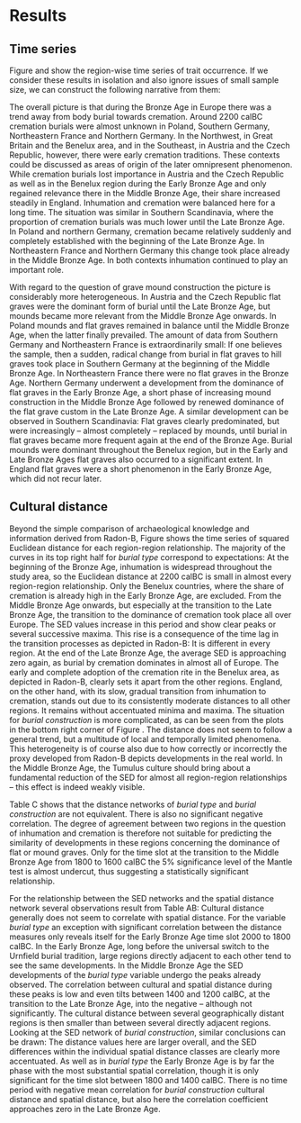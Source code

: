 # Results {#results}

## Time series {#time-series-results}

Figure \ref{development_burial_type} and \ref{development_burial_construction} show the region-wise time series of trait occurrence. If we consider these results in isolation and also ignore issues of small sample size, we can construct the following narrative from them: \newline

The overall picture is that during the Bronze Age in Europe there was a trend away from body burial towards cremation. Around 2200 calBC cremation burials were almost unknown in Poland, Southern Germany, Northeastern France and Northern Germany. In the Northwest, in Great Britain and the Benelux area, and in the Southeast, in Austria and the Czech Republic, however, there were early cremation traditions. These contexts could be discussed as areas of origin of the later omnipresent phenomenon. While cremation burials lost importance in Austria and the Czech Republic as well as in the Benelux region during the Early Bronze Age and only regained relevance there in the Middle Bronze Age, their share increased steadily in England. Inhumation and cremation were balanced here for a long time. The situation was similar in Southern Scandinavia, where the proportion of cremation burials was much lower until the Late Bronze Age. In Poland and northern Germany, cremation became relatively suddenly and completely established with the beginning of the Late Bronze Age. In Northeastern France and Northern Germany this change took place already in the Middle Bronze Age. In both contexts inhumation continued to play an important role.

With regard to the question of grave mound construction the picture is considerably more heterogeneous. In Austria and the Czech Republic flat graves were the dominant form of burial until the Late Bronze Age, but mounds became more relevant from the Middle Bronze Age onwards. In Poland mounds and flat graves remained in balance until the Middle Bronze Age, when the latter finally prevailed. The amount of data from Southern Germany and Northeastern France is extraordinarily small: If one believes the sample, then a sudden, radical change from burial in flat graves to hill graves took place in Southern Germany at the beginning of the Middle Bronze Age. In Northeastern France there were no flat graves in the Bronze Age. Northern Germany underwent a development from the dominance of flat graves in the Early Bronze Age, a short phase of increasing mound construction in the Middle Bronze Age followed by renewed dominance of the flat grave custom in the Late Bronze Age. A similar development can be observed in Southern Scandinavia: Flat graves clearly predominated, but were increasingly -- almost completely -- replaced by mounds, until burial in flat graves became more frequent again at the end of the Bronze Age. Burial mounds were dominant throughout the Benelux region, but in the Early and Late Bronze Ages flat graves also occurred to a significant extent. In England flat graves were a short phenomenon in the Early Bronze Age, which did not recur later. \newline

## Cultural distance

Beyond the simple comparison of archaeological knowledge and information derived from Radon-B, Figure \ref{sed_region_matrix} shows the time series of squared Euclidean distance for each region-region relationship. The majority of the curves in its top right half for *burial type* correspond to expectations: At the beginning of the Bronze Age, inhumation is widespread throughout the study area, so the Euclidean distance at 2200 calBC is small in almost every region-region relationship. Only the Benelux countries, where the share of cremation is already high in the Early Bronze Age, are excluded. From the Middle Bronze Age onwards, but especially at the transition to the Late Bronze Age, the transition to the dominance of cremation took place all over Europe. The SED values increase in this period and show clear peaks or several successive maxima. This rise is a consequence of the time lag in the transition processes as depicted in Radon-B: It is different in every region. At the end of the Late Bronze Age, the average SED is approaching zero again, as burial by cremation dominates in almost all of Europe. The early and complete adoption of the cremation rite in the Benelux area, as depicted in Radon-B, clearly sets it apart from the other regions. England, on the other hand, with its slow, gradual transition from inhumation to cremation, stands out due to its consistently moderate distances to all other regions. It remains without accentuated minima and maxima. The situation for *burial construction* is more complicated, as can be seen from the plots in the bottom right corner of Figure \ref{sed_region_matrix}. The distance does not seem to follow a general trend, but a multitude of local and temporally limited phenomena. This heterogeneity is of course also due to how correctly or incorrectly the proxy developed from Radon-B depicts developments in the real world. In the Middle Bronze Age, the Tumulus culture should bring about a fundamental reduction of the SED for almost all region-region relationships -- this effect is indeed weakly visible. 

Table \ref{tab:dacta} C shows that the distance networks of *burial type* and *burial construction* are not equivalent. There is also no significant negative correlation. The degree of agreement between two regions in the question of inhumation and cremation is therefore not suitable for predicting the similarity of developments in these regions concerning the dominance of flat or mound graves. Only for the time slot at the transition to the Middle Bronze Age from 1800 to 1600 calBC the 5% significance level of the Mantle test is almost undercut, thus suggesting a statistically significant relationship. 

For the relationship between the SED networks and the spatial distance network several observations result from Table \ref{tab:dacta} AB: Cultural distance generally does not seem to correlate with spatial distance. For the variable *burial type* an exception with significant correlation between the distance measures only reveals itself for the Early Bronze Age time slot 2000 to 1800 calBC. In the Early Bronze Age, long before the universal switch to the Urnfield burial tradition, large regions directly adjacent to each other tend to see the same developments. In the Middle Bronze Age the SED developments of the *burial type* variable undergo the peaks already observed. The correlation between cultural and spatial distance during these peaks is low and even tilts between 1400 and 1200 calBC, at the transition to the Late Bronze Age, into the negative -- although not significantly. The cultural distance between several geographically distant regions is then smaller than between several directly adjacent regions. Looking at the SED network of *burial construction*, similar conclusions can be drawn: The distance values here are larger overall, and the SED differences within the individual spatial distance classes are clearly more accentuated. As well as in *burial type* the Early Bronze Age is by far the phase with the most substantial spatial correlation, though it is only significant for the time slot between 1800 and 1400 calBC. There is no time period with negative mean correlation for *burial construction* cultural distance and spatial distance, but also here the correlation coefficient approaches zero in the Late Bronze Age.
